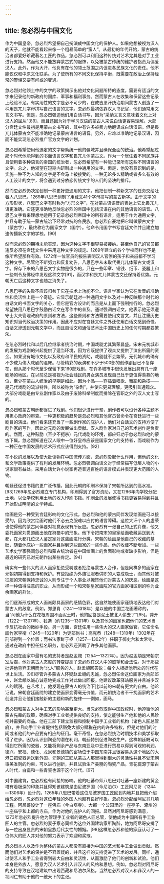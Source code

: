 ```yaml
---
---
---
```

title: 忽必烈与中国文化
---



作为中国皇帝，忽必烈希望把自己扮演成中国文化的保护人。如果他想被视为汉人的天子，他就不能看起来像一个粗暴简单的“蛮人”。从最初的年代开始，蒙古的统治者都爱好珍藏著名工匠的作品，忽必烈可以利用这种传统对艺术尤其是对手工业进行支持。然而他又不能放弃蒙古式的服饰，以免被蒙古传统的维护者指责为偏爱汉人。此外，作为大汗，他负有在他的领土范围之内促进各民族文化的责任。他不能仅仅和中原文化联系。为了使所有的不同文化保持平衡，既需要在政治上保持经常的警惕又要有间或的变通。

忽必烈对他领土中的文字的政策揭示出他对文化问题所持的态度。需要有适当的文字来记录他的新政府的国库、军事和福利事务。然而蒙古人在收集和保留这些记录上经验不足。有实用性的文字是必不可少的，在成吉思汗统治期间蒙古人创造了一种用畏兀儿字母拼写自己语言的文字。忽必烈最初依靠汉人书记官，他们通常用文言文书写。但是，忽必烈强迫他们用白话书写，因为“采纳文言文意味着文化上对汉人的屈从”[89]，而且还因为对于学习汉语的蒙古人来说白话更容易理解。大部分宫廷文件最初是用蒙古文书写的，其中有许多被费力地翻译成白话汉语。但是畏兀儿体蒙古文不能准确地记录蒙古语言的语音。另外，它难以准确地记录汉语，因而不能实现忽必烈推广官方文字的计划。

忽必烈希望使用他选定的文字帮助统一他的疆域并且确保全面的统治。他希望超过那个时代他能得到的书面语言汉字和畏兀儿体蒙古文。作为一个居住着不同民族并且使用着多种语言的帝国的统治者，忽必烈希望有一种能记录所有这些不同语言的文字。总之，他渴望在短期内研制出一种通用的文字。但是，他没有意识到的是，实施一种不为人知的文字是不会马上被接受的。一种无论多么精确或者多么有效的人工设计的文字，将会遇到过分依恋传统文字的人们的坚决的排斥。

然而忽必烈仍决定创制一种更好更通用的文字。他把创制一种新文字的任务交给吐蕃人八思巴。1269年八思巴创制了用藏文41个字母拼写的蒙古新字。由于文字的方形形状，八思巴文字有时称为“方形文字”，在对蒙古语语音的表达上它比畏兀儿语更准确。它还更准确地反映忽必烈的帝国中包括汉语在内的其他语言的语音。八思巴文字看来理想地适用于记录忽必烈帝国中的所有语言，适用于作为通用文字，并且有助于统一蒙古统治下经常对抗的各民族。忽必烈自豪地把它叫做蒙古文字（蒙古字），最终称它为国家文字（国字）。他命令用国字书写宫廷文件并且建立加速传播新文字的学校。[90]

然而忽必烈的期待未能实现，因为这种文字不很容易被接纳。甚至他自己的官员都违反必须在宫廷文件中采用这种文字的规定。1269年建立的各个学校同样也不是像所希望那样有效。1272年一位官员的报告表明汉人官僚的孩子和亲戚都不学习这种文字。尽管他不断努力和反复劝告，八思巴字从未取代畏兀儿体蒙古文或汉字。保存下来的八思巴文字实物是很少的，只在一些印章、铜钱、纸币、瓷器上和一些剌令及佛经中发现这种文字[91]，而汉字和畏兀儿体蒙古文还保持着优势。元朝灭亡后这种文字也随之消失了。

八思巴字的失败不应该归咎于它在技术上功能不全。语言学家认为它在发音的准确性和灵活性上是一个奇迹。它显示朝廷对一种通用文字以及对一种反映那个时代的白话文的书面文字的关心，但它是官方设计的而且是从上而下强制推行的。忽必烈希望使用八思巴字鼓励白话文在写作中的普及。通过强调白话文，他表示他无须遵守士大夫管理政府的原则和方法，这些原则和方法需要使用文言文，并且注重历史知识对当代政治决策的作用。因此不应对在宫廷文件之外还使用白话文感到奇怪。白话文渗透到元朝文学中，而且自话文和通俗艺术比中国历史上的任何时期都要繁荣。

在忽必烈时代和以后几位继承者统治时期，中国戏剧尤其繁荣昌盛。宋末元初城市的发展为戏剧的兴起提供了适当环境，因为它既提供了观众又提供了演出所需的资金。如果没有城市文化以及政府和平民的资助，戏剧就不会繁荣。元代城市的确有不少成为伟大戏剧的温床。尽管精彩的表演和不少于500部的创作剧目已不复存在，但从那个时代至少保留下来160部戏剧。在许多城市中很快发展出具有几十座剧场的地区。在以前总是被视为社会贱民的男女演员发现自己处于更值得羡慕的地位，至少在蒙古人统治的早期是如此。因为小品——穿插着唱歌、舞蹈和杂技——是元代戏剧的流派特性，所以被称为“杂剧”，并使它更易理解，更吸引普通观众。大部分戏剧是由专业剧作家以及由于废除科举制度而排除在官职之外的汉人文士写的。

忽必烈和蒙古朝廷都促进了戏剧。他们很少进行干预，剧作者可以设计各种主题不用担心政府的审查。一种更积极的趋势是忽必烈和其他官员曾命令在宫廷进行一些剧目的演出。他们看来还充当了一些剧作家的庇护人，他们对白话文的支持方便了剧作家的写作，因此对元剧的发展做出贡献。汉人剧作家对自己的艺术创作是负责的。然而，这种鼓励（至少不扼杀）元代戏剧的环境，都应归功于忽必烈和他的蒙古下属。忽必烈知道在汉人眼中一位好皇帝应该是国家文化的支持者，而戏剧作为一种正在中国发展的艺术形式应该得到支持。[92]

在小说的发展以及使大批读物在中国流传方面，忽必烈没起什么作用，但他的文化和文学政策提供了有利的发展环境。忽必烈强调白话文对于经常描写低层人物的小说家很有益处。采用白话允许小说家再造普通百姓的语言模式并表现更大范围的人物。

朝廷还促进书籍的更广泛传播，因此元朝的印刷术保持了宋朝所达到的高水准。[93]1269年忽必烈建立专门机构，印刷得到了官方资助，又在1286年向学校分配土地，以让学校利用土地的收入印刷书籍。印刷业的发展使得书籍更容易得到并且开始形成明清的文学特点。

绘画是另一种受到宫廷影响的文化形式。忽必烈和他的蒙古同伴发现绘画是可以接受的，因为欣赏绘画时他们不必去克服难以应付的语言障碍。这位大汗个人的虚荣也使得他的蒙古同伴要对视觉表现有所反应。忽必烈有一张自己的正式肖像，他又委托画家刘贯道画出他在狩猎中的形象。他下令把南宋的皇家绘画收藏运送到大都，在大都几位汉人鉴定家对这些画进行分类。宋朝的绘画是他自己的收藏的基础，随着他庇护一些画家并且得到这些画家的一些作品，他的收藏不断增加。一些艺术史学家强调忽必烈和蒙古统治者在中国绘画上的负面影响或者缺少影响，但是最近的研究已对元朝作出某些肯定。[94]

确实有一些伟大的汉人画家拒绝受聘或者拒绝与蒙古人合作，但是同样多的画家在元朝初期得到支持和保护。有些拒绝为外族征服者供职的人变成隐士，而其他对被征服的宋朝保持忠诚的人则专注于个人事业以掩饰他们对蒙古人的厌恶。绘画是这样一种值得注意的职业，从而形成一个和宋朝皇家画院的官方画家相区别的称为业余画家的群体。

他们逐渐形成的文人画派颇具画家的感情色彩，这自然能使画家谨慎地表达他们对蒙古人的敌意。例如，郑思肖（1241—1318年）是以他的中国兰花画著称的，当“问他为什么在花根周围不画泥土时，他的回答是泥土被北人偷去了”[95]。龚开（1222—1307年）、钱选（约1235—1301年）以及其他的画家也把他们的艺术当作反抗社会的微妙手段。另一方面，宫廷任用一些伟大的汉人画家做官。它任命名画竹家李衔（1245—1320年）为吏部尚书；高克恭（1248—1310年）1302年在刑部得到一个位置；而书法家鲜于枢（1257—1302年）任职于御史台和太常寺。通过在政府中担任挂名职务，忽必烈还资助了许多其他画家。

忽必烈在画家中最有名的支持者是赵孟覜（1254—1322年）。因为赵孟頫是宋朝宗室后裔，他对蒙古人态度的转变提高了忽必烈在汉人中的威望和合法性。对于那些批评他背弃宋朝而为“北人”服务的人，赵孟頫回答说：每个人根据他所处的时代在世上生活。[96]尽管许多蒙古人怀疑赵孟頫的忠诚，忽必烈任命这位画家为兵部郎中，赵孟頫以诚心诚意地完成工作对此做出回报。他建议改革驿站服务并且减少汉人的赋税。在艺术上，他发现在蒙古人的统治下比以前的宋朝有更大的自由。他论证说，宋朝宫廷画院的建立使画家变得毫无价值，而元朝统治者不干扰画家的艺术创造并且让他们接触新的主题和新的旋律——例如，画马。

忽必烈和蒙古人对手工艺的影响甚至更大。当忽必烈取得中国政权时，他遵循他的蒙古先辈的政策，确保对手工业者提供良好的支持，使之能够生产他和他的人民珍视并需要的商品。他在工部下建立监视和控制中国手工业者的机构（诸色人匠总管府），并且向手工业者提供包括豁免大部分赋税在内的许多特权，但是对他们的时间或者他们的产品要有相应的征用。毫不奇怪，在忽必烈统治时期技术和美学都取得了进步。因为认识到陶瓷的潜在利润，朝廷特别促进陶瓷生产。这样朝廷既可以得到它所需的瓷器，又能将剩余产品与东南亚及中亚进行贸易以得到可观的利润。德兴、安福、德化、龙泉和景德镇的窑场位于中国东南并且很容易从这个地区的大港口把瓷器运送到外国。元朝的工匠从蒙古人那里得到很大的灵活性并且不受宋朝审美准则的约束，可以进行创新，并且试验生产美丽的陶瓷产品。青花瓷源于蒙古人时代，白瓷和一些青瓷也源于这个时代。[97]

对中国建筑，忽必烈也有间接的影响。他的吐蕃帝师八思巴对吐蕃一座新建的黄金塔有着极深的印象并且得知该建筑是由尼波罗国（今尼泊尔）工匠阿尼哥（1244—1306年）设计的。1265年八思巴带着这位尼波罗国工匠回到内地并且把他介绍给忽必烈，忽必烈对这位年轻的外国人也颇有良好印象。忽必烈分配给阿尼哥几项工程。阿尼哥设计了一座佛庙（今白塔寺）、大都一个公园里的一座亭子、涿州的一座庙宇和上都的寺庙，作为对他的庇护人的回报。显然对阿尼哥感到满意，1273年忽必烈提升他为管理手工业者的诸色人匠总管，使他成为中国所有手工业匠人的主管。忽必烈的妻子察必同样为这位外国建筑家所陶醉，她为阿尼哥安排了与一位出身显贵的宋朝皇族后代女性的婚姻。[98]这样忽必烈和他的家庭认可了一位伟大的匠人并对他的努力表示了欢迎和奖掖。

忽必烈本人以及作为整体的蒙古人都没有直接为中国的艺术和手工业做出贡献。然而他们对艺术的保护是不容置疑的，并且这样的支持促进了艺术的发展。同样，通过使艺人和手工业者得到较大自由和灵活性，从而激励了他们的创新和试验。他们本身是外族人，愿意为汉人艺术引入非汉人的风格和思想。例如，忽必烈对阿尼哥的支持导致在汉地建筑中出现西藏和尼泊尔风格。当然忽必烈对汉人和非汉人的一视同仁有助于他的一统天下的主张。